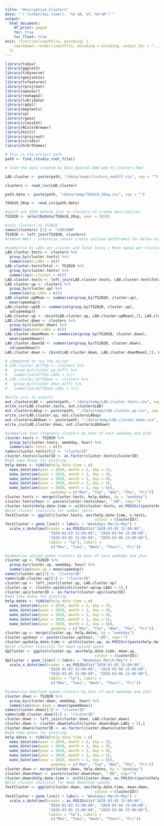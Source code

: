```yaml
---
title: "descriptive_Clusters"
date: "`r format(Sys.time(), '%d %B, %Y, %H:%M')`"
output: 
  html_document:
    df_print: paged
    toc: true
    toc_float: true
knit: (function(inputFile, encoding) {
    rmarkdown::render(inputFile, encoding = encoding, output_dir = "../output")
  })
---
```


```r
library(tsbox)
library(ggplot2)
library(tidyverse)
library(geojsonio)
library(tsfeatures)
library(rprojroot)
library(openair)
library(reshape2)
library(lubridate)
library(rgdal)
library(maptools)
library(sp)
library(rgeos)
library(classInt)
library(RColorBrewer)
library(knitr)
library(rprojroot)
library(viridis)
library(hrbrthemes)

# This is the project path
path <- find_rstudio_root_file()
```


```r

# load the data created by Data_Spatial.Rmd and ts_clusters.Rmd

LAD.cluster <- paste(path, "/data/temp/clusters_nodiff.csv", sep = "")

clusters <- read_csv(LAD.cluster)

path.data <- paste(path, "/data/temp/TSbb19_20sp.csv", sep = "")

TSbb19_20sp <- read_csv(path.data)

#split out 2020 before join to clusters to create descriptives
TS2020 <- selectByDate(TSbb19_20sp, year = 2020) 

#join clusters to TS2020
names(clusters) [1] <- "LAD19NM"
TS2020 <- left_join(TS2020, clusters)
#remove NAs? - otherwise cannot create unified dataframes for below stats

#summarise by LADs per cluster and Total tests / Mean speed per cluster
LAD.cluster.tests <- clusters %>%
  group_by(cluster.tests) %>%
  summarise(n.LADs = n())
LAD.cluster.testsTotal <- TS2020 %>%
  group_by(cluster.tests) %>%
  summarise(n.cluster = n())
LAD.cluster.tests <- left_join(LAD.cluster.tests, LAD.cluster.testsTotal)
LAD.cluster.up <- clusters %>%
  group_by(cluster.up) %>%
  summarise(up.LADs = n())
LAD.cluster.upMean <- summarise(group_by(TS2020, cluster.up),
  mean(speedup))
LAD.cluster.upSD <- summarise(group_by(TS2020, cluster.up),
  sd(speedup))
LAD.cluster.up <- cbind(LAD.cluster.up, LAD.cluster.upMean[,2], LAD.cluster.upSD[,2])
LAD.cluster.down <- clusters %>%
  group_by(cluster.down) %>%
  summarise(down.LADs = n())
LAD.cluster.downMean <- summarise(group_by(TS2020, cluster.down),
  mean(speeddown))
LAD.cluster.downSD <- summarise(group_by(TS2020, cluster.down),
  sd(speeddown))
LAD.cluster.down <- cbind(LAD.cluster.down, LAD.cluster.downMean[,2], LAD.cluster.downSD[,2])

# commented to run the script
# LAD.cluster.diffUp <- clusters %>%
#   group_by(cluster.up.diff) %>%
#   summarise(diffUp.LADs = n())
# LAD.cluster.diffDown <- clusters %>%
#   group_by(cluster.down.diff) %>%
#   summarise(diffDown.LADs = n())

#write csvs to outputs
out.clustersLAD <- paste(path, "./data/temp/LAD.cluster.tests.csv", sep = "")
write_csv(LAD.cluster.tests, out.clustersLAD)
out.clustersLADup <- paste(path, "./data/temp/LAD.cluster.up.csv", sep = "")
write_csv(LAD.cluster.up, out.clustersLADup)
out.clustersLADdown <- paste(path, "./data/temp/LAD.cluster.down.csv", sep = "")
write_csv(LAD.cluster.down, out.clustersLADdown)

```



```r
#summarise test frequency clusters by hour of each weekday and plot
cluster.tests <- TS2020 %>%
  group_by(cluster.tests, weekday, hour) %>%
  summarise(n.tests = n())
names(cluster.tests)[1] <- "clusterID"
cluster.tests$clusterID <- as.factor(cluster.tests$clusterID)
#add fake dates for plotting
help.dates <- tibble(help.date.time = c(
  make_datetime(year = 2020, month = 3, day = 2),
  make_datetime(year = 2020, month = 3, day = 3),
  make_datetime(year = 2020, month = 3, day = 4),
  make_datetime(year = 2020, month = 3, day = 5),
  make_datetime(year = 2020, month = 3, day = 6)),
                     weekday = c("Mon", "Tue", "Wed", "Thu", "Fri"))
cluster.tests <- merge(cluster.tests, help.dates, by = "weekday")
cluster.tests$hour <- paste(cluster.tests$hour, ":00", sep="")
cluster.tests$help.date.time <- with(cluster.tests, as.POSIXct(paste(help.date.time, hour), format="%Y-%m-%d %H:%M"))
#plot cluster statistic for number tests
TestCluster <- ggplot(cluster.tests, aes(help.date.time, n.tests, 
                                         colour = clusterID))
TestCluster + geom_line() + labs(x = "Weekdays March-May") + 
  scale_x_datetime(breaks = as.POSIXct(c("2020-03-02 15:00:00", 
                    "2020-03-03 15:00:00", "2020-03-04 15:00:00",
                    "2020-03-05 15:00:00", "2020-03-06 15:00:00"), 
                    labels = "%a"), labels = 
                     c("Mon", "Tues", "Weds", "Thurs", "Fri"))

#summarise upload speed clusters by hour of each weekday and plot
cluster.up <- TS2020 %>%
  group_by(cluster.up, weekday, hour) %>%
  summarise(mean.up = mean(speedup))
names(cluster.up)[1] <- "clusterID"
names(LAD.cluster.up)[1] <- "clusterID"
cluster.up <- left_join(cluster.up, LAD.cluster.up)
cluster.up <- cluster.up[which(cluster.up$up.LADs > 5),]
cluster.up$clusterID <- as.factor(cluster.up$clusterID)
#add fake dates for plotting
help.dates <- tibble(help.date.time = c(
  make_datetime(year = 2020, month = 3, day = 2),
  make_datetime(year = 2020, month = 3, day = 3),
  make_datetime(year = 2020, month = 3, day = 4),
  make_datetime(year = 2020, month = 3, day = 5),
  make_datetime(year = 2020, month = 3, day = 6)),
                     weekday = c("Mon", "Tue", "Wed", "Thu", "Fri"))
cluster.up <- merge(cluster.up, help.dates, by = "weekday")
cluster.up$hour <- paste(cluster.up$hour, ":00", sep="")
cluster.up$help.date.time <- with(cluster.up, as.POSIXct(paste(help.date.time, hour), format="%Y-%m-%d %H:%M"))
#plot cluster statistic for mean upload speed
UpCluster <- ggplot(cluster.up, aes(help.date.time, mean.up, 
                                         colour = clusterID))
UpCluster + geom_line() + labs(x = "Weekdays March-May") + 
  scale_x_datetime(breaks = as.POSIXct(c("2020-03-02 15:00:00", 
                    "2020-03-03 15:00:00", "2020-03-04 15:00:00",
                    "2020-03-05 15:00:00", "2020-03-06 15:00:00"), 
                    labels = "%a"), labels = 
                     c("Mon", "Tues", "Weds", "Thurs", "Fri"))

#summarise download speed clusters by hour of each weekday and plot
cluster.down <- TS2020 %>%
  group_by(cluster.down, weekday, hour) %>%
  summarise(mean.down = mean(speeddown))
names(cluster.down)[1] <- "clusterID"
names(LAD.cluster.down)[1] <- "clusterID"
cluster.down <- left_join(cluster.down, LAD.cluster.down)
cluster.down <- cluster.down[which(cluster.down$down.LADs > 5),]
cluster.down$clusterID <- as.factor(cluster.down$clusterID)
#add fake dates for plotting
help.dates <- tibble(help.date.time = c(
  make_datetime(year = 2020, month = 3, day = 2),
  make_datetime(year = 2020, month = 3, day = 3),
  make_datetime(year = 2020, month = 3, day = 4),
  make_datetime(year = 2020, month = 3, day = 5),
  make_datetime(year = 2020, month = 3, day = 6)),
                     weekday = c("Mon", "Tue", "Wed", "Thu", "Fri"))
cluster.down <- merge(cluster.down, help.dates, by = "weekday")
cluster.down$hour <- paste(cluster.down$hour, ":00", sep="")
cluster.down$help.date.time <- with(cluster.down, as.POSIXct(paste(help.date.time, hour), format="%Y-%m-%d %H:%M"))
#plot cluster statistic for mean download speeds
TestCluster <- ggplot(cluster.down, aes(help.date.time, mean.down, 
                                         colour = clusterID))
TestCluster + geom_line() + labs(x = "Weekdays March-May") + 
  scale_x_datetime(breaks = as.POSIXct(c("2020-03-02 15:00:00", 
                    "2020-03-03 15:00:00", "2020-03-04 15:00:00",
                    "2020-03-05 15:00:00", "2020-03-06 15:00:00"), 
                    labels = "%a"), labels = 
                     c("Mon", "Tues", "Weds", "Thurs", "Fri"))

```

